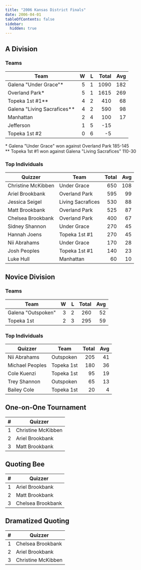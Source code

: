 ```yaml
---
title: "2006 Kansas District Finals"
date: 2006-04-01
tableOfContents: false
sidebar:
  hidden: true
---
```


## A Division

### Teams

| Team                        |    W |    L | Total |  Avg |
| --------------------------- | ---: | ---: | ----: | ---: |
| Galena "Under Grace"*       |    5 |    1 |  1090 |  182 |
| Overland Park*              |    5 |    1 |  1615 |  269 |
| Topeka 1st #1**             |    4 |    2 |   410 |   68 |
| Galena "Living Sacrafices** |    4 |    2 |   590 |   98 |
| Manhattan                   |    2 |    4 |   100 |   17 |
| Jefferson                   |    1 |    5 |   -15 |      |
| Topeka 1st #2               |    0 |    6 |    -5 |      |

\* Galena "Under Grace" won against Overland Park 185-145\
\*\* Topeka 1st #1 won against Galena "Living Sacrafices" 110-30

### Top Individuals

| Quizzer            | Team              | Total |  Avg |
| ------------------ | ----------------- | ----: | ---: |
| Christine McKibben | Under Grace       |   650 |  108 |
| Ariel Brookbank    | Overland Park     |   595 |   99 |
| Jessica Seigel     | Living Sacrafices |   530 |   88 |
| Matt Brookbank     | Overland Park     |   525 |   87 |
| Chelsea Brookbank  | Overland Park     |   400 |   67 |
| Sidney Shannon     | Under Grace       |   270 |   45 |
| Hannah Joens       | Topeka 1st #1     |   270 |   45 |
| Nii Abrahams       | Under Grace       |   170 |   28 |
| Josh Peoples       | Topeka 1st #1     |   140 |   23 |
| Luke Hull          | Manhattan         |    60 |   10 |

## Novice Division

### Teams

| Team               |    W |    L | Total |  Avg |
| ------------------ | ---: | ---: | ----: | ---: |
| Galena "Outspoken" |    3 |    2 |   260 |   52 |
| Topeka 1st         |    2 |    3 |   295 |   59 |

### Top Individuals

| Quizzer         | Team       | Total |  Avg |
| --------------- | ---------- | ----: | ---: |
| Nii Abrahams    | Outspoken  |   205 |   41 |
| Michael Peoples | Topeka 1st |   180 |   36 |
| Cole Kuenzi     | Topeka 1st |    95 |   19 |
| Trey Shannon    | Outspoken  |    65 |   13 |
| Bailey Cole     | Topeka 1st |    20 |    4 |

## One-on-One Tournament

|    # | Quizzer            |
| ---: | ------------------ |
|    1 | Christine McKibben |
|    2 | Ariel Brookbank    |
|    3 | Matt Brookbank     |

## Quoting Bee

|    # | Quizzer           |
| ---: | ----------------- |
|    1 | Ariel Brookbank   |
|    2 | Matt Brookbank    |
|    3 | Chelsea Brookbank |

## Dramatized Quoting

|    # | Quizzer            |
| ---: | ------------------ |
|    1 | Chelsea Brookbank  |
|    2 | Ariel Brookbank    |
|    3 | Christine McKibben |
